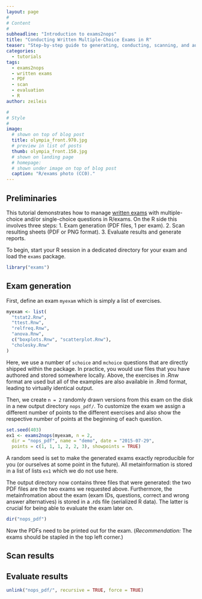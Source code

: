 ```yaml
---
layout: page
#
# Content
#
subheadline: "Introduction to exams2nops"
title: "Conducting Written Multiple-Choice Exams in R"
teaser: "Step-by-step guide to generating, conducting, scanning, and automatically evaluating large-scale written exams with exams2nops() in R/exams."
categories:
  - tutorials
tags:
  - exams2nops
  - written exams
  - PDF
  - scan
  - evaluation
  - R
author: zeileis

#
# Style
#
image:
  # shown on top of blog post
  title: olympia_front.970.jpg
  # preview in list of posts
  thumb: olympia_front.150.jpg
  # shown on landing page
  # homepage:
  # shown under image on top of blog post
  caption: "R/exams photo (CC0)."
---
```


## Preliminaries

This tutorial demonstrates how to manage [written exams](/written/) with multiple-choice
and/or single-choice questions in R/exams. On the R side this involves three steps:
1. Exam generation (PDF files, 1 per exam).
2. Scan resulting sheets (PDF or PNG format).
3. Evaluate results and generate reports.

To begin, start your R session in a dedicated directory for your exam and load the `exams` package.

```r
library("exams")
```

## Exam generation

First, define an exam `myexam` which is simply a list of exercises.

```r
myexam <- list(
  "tstat2.Rnw",
  "ttest.Rnw",
  "relfreq.Rnw",
  "anova.Rnw",
  c("boxplots.Rnw", "scatterplot.Rnw"),
  "cholesky.Rnw"
)
```

Here, we use a number of `schoice` and `mchoice` questions that are directly shipped
within the package. In practice, you would use files that you have authored and stored
somewhere locally. Above, the exercises in .Rnw format are used but all of the examples
are also available in .Rmd format, leading to virtually identical output.


Then, we create `n = 2` randomly drawn versions from this exam on the disk in a new
output directory `nops_pdf/`. To customize the exam we assign a different number of
points to the different exercises and also show the respective number of points at
the beginning of each question.

```r
set.seed(403)
ex1 <- exams2nops(myexam, n = 2,
  dir = "nops_pdf", name = "demo", date = "2015-07-29",
  points = c(1, 1, 1, 2, 2, 3), showpoints = TRUE)
```

A random seed is set to make the generated exams exactly reproducible for you
(or ourselves at some point in the future). All metainformation is stored in a list of
lists `ex1` which we do not use here.

The output directory now contains three files that were generated: the two PDF files
are the two exams we requested above. Furthermore, the metainfromation about the exam
(exam IDs, questions, correct and wrong answer alternatives) is stored in a .rds
file (serialized R data). The latter is crucial for being able to evaluate the exam
later on.

```r
dir("nops_pdf")
```

Now the PDFs need to be printed out for the exam. (_Recommendation:_ The exams should
be stapled in the top left corner.)


## Scan results


## Evaluate results


```r
unlink("nops_pdf/", recursive = TRUE, force = TRUE)
```
